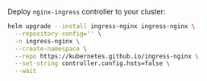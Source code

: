 Deploy `nginx-ingress` controller to your cluster:

```bash
helm upgrade --install ingress-nginx ingress-nginx \
  --repository-config='' \
  -n ingress-nginx \
  --create-namespace \
  --repo https://kubernetes.github.io/ingress-nginx \
  --set-string controller.config.hsts=false \
  --wait
```